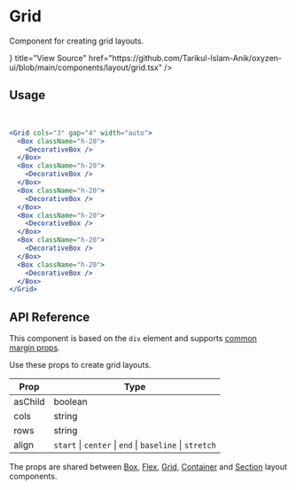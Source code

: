 
# Grid

Component for creating grid layouts.

<Cards>
  <Card
    icon={<CodeBracketIcon />}
    title="View Source"
    href="https://github.com/Tarikul-Islam-Anik/oxyzen-ui/blob/main/components/layout/grid.tsx"
  />
</Cards>

## Usage

<br />

<Grid cols="3" gap="4" width="auto">
  <Box className="h-20">
    <Box
      style={{
        backgroundImage: `url("data:image/svg+xml,%3Csvg width='6' height='6' viewBox='0 0 6 6' xmlns='http://www.w3.org/2000/svg'%3E%3Cg fill='%239C92AC' fill-opacity='0.2' fill-rule='evenodd'%3E%3Cpath d='M5 0h1L0 6V5zM6 5v1H5z'/%3E%3C/g%3E%3C/svg%3E")`,
      }}
      border="1"
      rounded="md"
      height="full"
      className="dark:border-gray-700"
    />
  </Box>
  <Box className="h-20">
    <Box
      style={{
        backgroundImage: `url("data:image/svg+xml,%3Csvg width='6' height='6' viewBox='0 0 6 6' xmlns='http://www.w3.org/2000/svg'%3E%3Cg fill='%239C92AC' fill-opacity='0.2' fill-rule='evenodd'%3E%3Cpath d='M5 0h1L0 6V5zM6 5v1H5z'/%3E%3C/g%3E%3C/svg%3E")`,
      }}
      border="1"
      rounded="md"
      height="full"
      className="dark:border-gray-700"
    />
  </Box>
  <Box className="h-20">
    <Box
      style={{
        backgroundImage: `url("data:image/svg+xml,%3Csvg width='6' height='6' viewBox='0 0 6 6' xmlns='http://www.w3.org/2000/svg'%3E%3Cg fill='%239C92AC' fill-opacity='0.2' fill-rule='evenodd'%3E%3Cpath d='M5 0h1L0 6V5zM6 5v1H5z'/%3E%3C/g%3E%3C/svg%3E")`,
      }}
      border="1"
      rounded="md"
      height="full"
      className="dark:border-gray-700"
    />
  </Box>
  <Box className="h-20">
    <Box
      style={{
        backgroundImage: `url("data:image/svg+xml,%3Csvg width='6' height='6' viewBox='0 0 6 6' xmlns='http://www.w3.org/2000/svg'%3E%3Cg fill='%239C92AC' fill-opacity='0.2' fill-rule='evenodd'%3E%3Cpath d='M5 0h1L0 6V5zM6 5v1H5z'/%3E%3C/g%3E%3C/svg%3E")`,
      }}
      border="1"
      rounded="md"
      height="full"
      className="dark:border-gray-700"
    />
  </Box>
  <Box className="h-20">
    <Box
      style={{
        backgroundImage: `url("data:image/svg+xml,%3Csvg width='6' height='6' viewBox='0 0 6 6' xmlns='http://www.w3.org/2000/svg'%3E%3Cg fill='%239C92AC' fill-opacity='0.2' fill-rule='evenodd'%3E%3Cpath d='M5 0h1L0 6V5zM6 5v1H5z'/%3E%3C/g%3E%3C/svg%3E")`,
      }}
      border="1"
      rounded="md"
      height="full"
      className="dark:border-gray-700"
    />
  </Box>
  <Box className="h-20">
    <Box
      style={{
        backgroundImage: `url("data:image/svg+xml,%3Csvg width='6' height='6' viewBox='0 0 6 6' xmlns='http://www.w3.org/2000/svg'%3E%3Cg fill='%239C92AC' fill-opacity='0.2' fill-rule='evenodd'%3E%3Cpath d='M5 0h1L0 6V5zM6 5v1H5z'/%3E%3C/g%3E%3C/svg%3E")`,
      }}
      border="1"
      rounded="md"
      height="full"
      className="dark:border-gray-700"
    />
  </Box>
</Grid>

```jsx
<Grid cols="3" gap="4" width="auto">
  <Box className="h-20">
    <DecorativeBox />
  </Box>
  <Box className="h-20">
    <DecorativeBox />
  </Box>
  <Box className="h-20">
    <DecorativeBox />
  </Box>
  <Box className="h-20">
    <DecorativeBox />
  </Box>
  <Box className="h-20">
    <DecorativeBox />
  </Box>
  <Box className="h-20">
    <DecorativeBox />
  </Box>
</Grid>
```

## API Reference

This component is based on the `div` element and supports [common margin props](/Variants/layout).

Use these props to create grid layouts.

| Prop    | Type                                                    |
| ------- | ------------------------------------------------------- |
| asChild | boolean                                                 |
| cols    | string                                                  |
| rows    | string                                                  |
| align   | `start` \| `center` \| `end` \| `baseline` \| `stretch` |

The props are shared between [Box](/Layout/box), [Flex](/Layout/flex), [Grid](/Layout/grid), [Container](/Layout/container) and [Section](/Layout/section) layout components.
